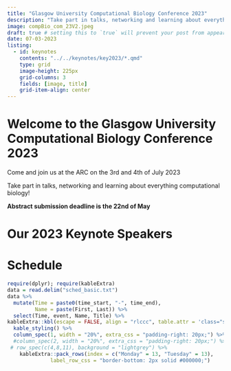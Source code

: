 ```yaml
---
title: "Glasgow University Computational Biology Conference 2023"
description: "Take part in talks, networking and learning about everything computational biology!"
image: compBio_com_23V2.jpeg
draft: true # setting this to `true` will prevent your post from appearing on your listing page until you're ready!
date: 07-03-2023
listing:
  - id: keynotes
    contents: "../../keynotes/key2023/*.qmd"
    type: grid
    image-height: 225px
    grid-columns: 3
    fields: [image, title]
    grid-item-align: center
---
```


# **Welcome to the Glasgow University Computational Biology Conference 2023**

Come and join us at the ARC on the 3rd and 4th of July 2023

Take part in talks, networking and learning about everything computational biology!

**Abstract submission deadline is the 22nd of May**

# **Our 2023 Keynote Speakers**

::: {#keynotes}
:::

# Schedule

```r
require(dplyr); require(kableExtra)
data = read.delim("sched_basic.txt")
data %>%
  mutate(Time = paste0(time_start, "-", time_end),
         Name = paste(First, Last)) %>%
  select(Time, event, Name, Title) %>%
kableExtra::kbl(escape = FALSE, align = "rlccc", table.attr = 'class="schedule-table"')  %>%
  kable_styling() %>%
  column_spec(1, width = "20%", extra_css = "padding-right: 20px;") %>% 
  #column_spec(2, width = "20%", extra_css = "padding-right: 20px;") %>% 
 # row_spec(c(4,8,11), background = "lightgrey") %>%
    kableExtra::pack_rows(index = c("Monday" = 13, "Tuesday" = 13),
              label_row_css = "border-bottom: 2px solid #000000;") 



```
